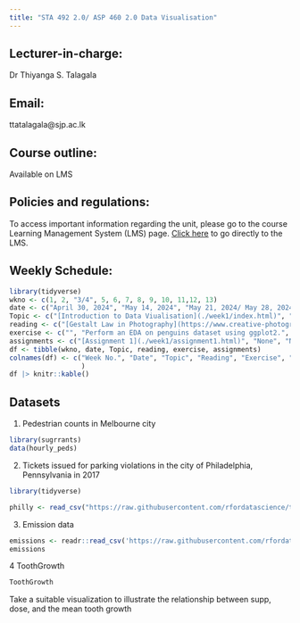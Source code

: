 ```yaml
---
title: "STA 492 2.0/ ASP 460 2.0 Data Visualisation"
---
```


## Lecturer-in-charge:

Dr Thiyanga S. Talagala

## Email:

ttatalagala\@sjp.ac.lk

## Course outline:

Available on LMS

## Policies and regulations:

To access important information regarding the unit, please go to the course Learning Management System (LMS) page. [Click here](https://lms.fas.sjp.ac.lk/enrol/index.php?id=3720) to go directly to the LMS.

## Weekly Schedule:

```r
library(tidyverse)
wkno <- c(1, 2, "3/4", 5, 6, 7, 8, 9, 10, 11,12, 13)
date <- c("April 30, 2024", "May 14, 2024", "May 21, 2024/ May 28, 2024", "June 4, 2024", "June 11, 2024", "June 18, 2024", "June 25, 2024", "July 2, 2024", "July 9, 2024", "July 16, 2024", "July 23, 2024","July 30, 2024")
Topic <- c("[Introduction to Data Viualisation](./week1/index.html)", "[Grammar of Graphics](./week2/index.html)", "[Beyond Basics: Elevate Your Plots](./week3/index.html)", "[Visualising Qualitative Variables (on their own, with another qualitative variable, with quantitative variables)](./week4/index.html)", "[Visualising Distributions](https://tstdataviz.netlify.app/slides/dis22#1)", "[Time series visualisation - part 1](./week5/index.html)", "[Feature-based time series visualisation](https://thiyangt.github.io/RLadiesMLTS/index.html#1)", "[Creating Interactive dashboards with R](https://thiyanga-statisticalconsultancy.netlify.app/slides/lecture2#1)", "[Spatial Visualisation](https://thiyanga-dataviz.netlify.app/slides/sp_viz#1)", "Discussion of Answers to Assignment 2-part 1", " Spatial Visualisation with leaflet and mapview", "[High-dimensional Visualisation](https://tstdataviz.netlify.app/slides/pc2021#1)")
reading <- c("[Gestalt Law in Photography](https://www.creative-photographer.com/how-to-use-gestalt-theory-for-better-composition/)", "[ggplot2: Elegant Graphics for Data Analysis (3e)](https://ggplot2-book.org/mastery)", "", "", "[The Data Visualisation Catalogue - Distributions](https://datavizcatalogue.com/search/distribution.html)", "[Chapter 2: Time Series Graphics](https://otexts.com/fpp3/graphics.html)", "[Calendar-based graphics]https://pkg.earo.me/sugrrants/articles/frame-calendar.html", "", "", "", "", "")
exercise <- c("", "Perform an EDA on penguins dataset using ggplot2.", "Perform EDA on worldbank dataset.", "", "Visualize the distribution of dengue in 25 districts in Sri Lanka. Data available at: https://denguedatahub.netlify.app/", "denguedatahub::srilanka_weekly_data - visualise the data", "Visualising pedestrian counts in Melbourne city", "", "", "", "", "")
assignments <- c("[Assignment 1](./week1/assignment1.html)", "None", "None", "None", "", "", "", "Assignment 2 - Part 1 visit Google Classroom", "Assignment 2 - Part 2 visit Google Classroom", "", "", "")
df <- tibble(wkno, date, Topic, reading, exercise, assignments)
colnames(df) <- c("Week No.", "Date", "Topic", "Reading", "Exercise", "Assignments"
                  )
df |> knitr::kable()
```

<!--https://clauswilke.com/dataviz/boxplots-violins.html-->

## Datasets

1.  Pedestrian counts in Melbourne city

``` r
library(sugrrants)
data(hourly_peds)
```

2.  Tickets issued for parking violations in the city of Philadelphia, Pennsylvania in 2017

``` r
library(tidyverse)

philly <- read_csv("https://raw.githubusercontent.com/rfordatascience/tidytuesday/master/data/2019/2019-12-03/tickets.csv")
```

3.  Emission data

``` r
emissions <- readr::read_csv('https://raw.githubusercontent.com/rfordatascience/tidytuesday/master/data/2024/2024-05-21/emissions.csv')
emissions
```

4 ToothGrowth

```r
ToothGrowth
```
Take a suitable visualization to illustrate the relationship between supp, dose, and the mean tooth growth

